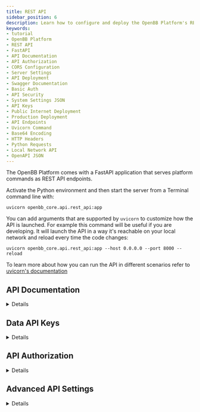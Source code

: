 ```yaml
---
title: REST API
sidebar_position: 6
description: Learn how to configure and deploy the OpenBB Platform's REST API using FastAPI, including detailed guidelines on API documentation, authorization, CORS settings, and server configurations.
keywords:
- tutorial
- OpenBB Platform
- REST API
- FastAPI
- API Documentation
- API Authorization
- CORS Configuration
- Server Settings
- API Deployment
- Swagger Documentation
- Basic Auth
- API Security
- System Settings JSON
- API Keys
- Public Internet Deployment
- Production Deployment
- API Endpoints
- Uvicorn Command
- Base64 Encoding
- HTTP Headers
- Python Requests
- Local Network API
- OpenAPI JSON
---
```


The OpenBB Platform comes with a FastAPI application that serves platform commands as REST API endpoints.

Activate the Python environment and then start the server from a Terminal command line with:

```console
uvicorn openbb_core.api.rest_api:app
```

You can add arguments that are supported by `uvicorn` to customize how the API is launched.
For example this command will be useful if you are developing. It will launch the API in a way it's reachable on your local network and reload every time the code changes:

```console
uvicorn openbb_core.api.rest_api:app --host 0.0.0.0 --port 8000 --reload
```

To learn more about how you can run the API in different scenarios refer to [uvicorn's documentation](https://www.uvicorn.org/#command-line-options)

## API Documentation

<details>


The Fast API app comes with a swagger documentation page. When running the API locally, navigate to [http://127.0.0.1:8000/docs](http://127.0.0.1:8000/docs).

The API Docs provide interactive descriptions of all available endpoints that you can call right from the documentation web page.

</details>

## Data API Keys


<details>


The API keys to your data providers are loaded from the `~/.openbb_platform/user_settings.json` file.

You can find more information about the structure of the file and environment variables in the [Local Environment](/platform/getting_started/api_keys) section.

</details>

## API Authorization

<details>

By default, no authorization is required. Basic authorization can be enabled with environment variables. In the `~/.openbb_platform` folder, next to the `user_settings.json`, create a new file, `.env`, if it does not yet exist. Set your Basic Auth credentials.

```.env
OPENBB_API_AUTH="True"
OPENBB_API_USERNAME="my_email"
OPENBB_API_PASSWORD="my_password"
```

The application will expect a header that contains username and password in the form of `Basic <username:password>`, where "username:password" is encoded in Base64. Pass this in every request to the API inside the headers "Authorization" field.

Here is an example of calling the API that has Basic Authorization enabled from python.

```python
import base64
import requests

msg = "some_user:some_pass"
msg_bytes = msg.encode('ascii')
base64_bytes = base64.b64encode(msg_bytes)
base64_msg = base64_bytes.decode('ascii')


symbol="SPY"
url = f"http://127.0.0.1:8000/api/v1/equity/price/quote?provider=intrinio&symbol={symbol}&source=intrinio_mx"
headers = {"accept": "application/json", "Authorization": f"Basic {base64_msg}"}

response = requests.get(url=url, headers=headers)

response.json()
```

</details>


## Advanced API Settings

<details>

When deploying the API to the public internet, it's crucial to configure it in a way you ensure the application functions correctly and securely. Two critical aspects to consider are Cross-Origin Resource Sharing (CORS) and the configuration of the "servers" list.

The configuration for these settings is managed through the `system_settings.json` file, which should be located in the same directory as your `user_settings.json`. This JSON file allows you to specify various settings that affect the behavior of the API. Here's an example structure of the `system_settings.json` file:

```json
{
    "api_settings": {
        "version": "1",
        "title": "OpenBB Platform API",
        "description": "This is the OpenBB Platform API.",
        "terms_of_service": "http://example.com/terms/",
        "contact_name": "OpenBB Team",
        "contact_url": "https://openbb.co",
        "contact_email": "hello@openbb.co",
        "license_name": "MIT",
        "license_url": "https://github.com/OpenBB-finance/OpenBBTerminal/blob/develop/LICENSE",
        "servers": [
            {
                "url": "http://localhost:8000",
                "description": "Local OpenBB development server"
            }
        ],
        "cors": {
            "allow_origins": [
                "*"
            ],
            "allow_methods": [
                "*"
            ],
            "allow_headers": [
                "*"
            ]
        },
        "prefix": "/api/v1"
    }
}
```

## CORS Configuration

The cors section within the api_settings is particularly important for web applications. It defines the rules for which external domains are allowed to access your API.

In the example above, the settings are permissive ("\*" for origins, methods, and headers), which means any external domain can request resources from your API. This setting might be suitable for development, but when deploying to public internet, you should specify the exact domains, methods, and headers to tighten security.

## Servers List

The servers array is used to specify the different environments where your API can be accessed.

In the example, there is only one server defined, which is the local development server. For deployment to public internet, you would add an entry for the public server URL and any other environments where your API is accessible.


</details>
